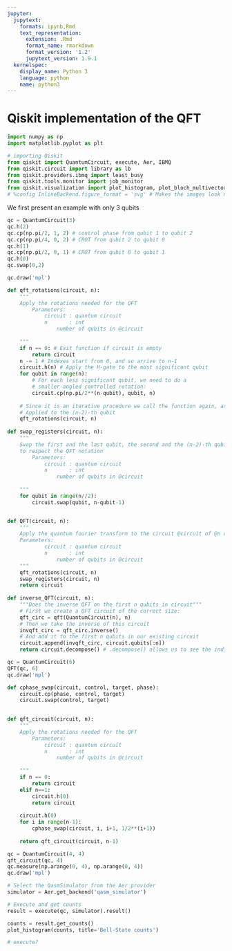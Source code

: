 ```yaml
---
jupyter:
  jupytext:
    formats: ipynb,Rmd
    text_representation:
      extension: .Rmd
      format_name: rmarkdown
      format_version: '1.2'
      jupytext_version: 1.9.1
  kernelspec:
    display_name: Python 3
    language: python
    name: python3
---
```


# Qiskit implementation of the QFT

```python
import numpy as np
import matplotlib.pyplot as plt

# importing Qiskit
from qiskit import QuantumCircuit, execute, Aer, IBMQ
from qiskit.circuit import library as lb
from qiskit.providers.ibmq import least_busy
from qiskit.tools.monitor import job_monitor
from qiskit.visualization import plot_histogram, plot_bloch_multivector
# %config InlineBackend.figure_format = 'svg' # Makes the images look nice
```

We first present an example with only $3$ qubits

```python
qc = QuantumCircuit(3)
qc.h(2)
qc.cp(np.pi/2, 1, 2) # control phase from qubit 1 to qubit 2
qc.cp(np.pi/4, 0, 2) # CROT from qubit 2 to qubit 0
qc.h(1)
qc.cp(np.pi/2, 0, 1) # CROT from qubit 0 to qubit 1
qc.h(0)
qc.swap(0,2)

qc.draw('mpl')
```

```python
def qft_rotations(circuit, n):
    """
    Apply the rotations needed for the QFT
        Parameters:
            circuit : quantum circuit
            n       : int
                number of qubits in @circuit
    
    """
    if n == 0: # Exit function if circuit is empty
        return circuit
    n -= 1 # Indexes start from 0, and so arrive to n-1
    circuit.h(n) # Apply the H-gate to the most significant qubit
    for qubit in range(n):
        # For each less significant qubit, we need to do a
        # smaller-angled controlled rotation: 
        circuit.cp(np.pi/2**(n-qubit), qubit, n)
    
    # Since it is an iterative procedure we call the function again, and this time it will be
    # Applied to the (n-2)-th qubit
    qft_rotations(circuit, n)
    
def swap_registers(circuit, n):
    """
    Swap the first and the last qubit, the second and the (n-2)-th qubit and so on,
    to respect the QFT notation
        Parameters:
            circuit : quantum circuit
            n       : int
                number of qubits in @circuit
    
    """
    for qubit in range(n//2):
        circuit.swap(qubit, n-qubit-1)


def QFT(circuit, n):
    """
    Apply the quantum fourier transform to the circuit @circuit of @n qubits.
    Parameters:
            circuit : quantum circuit
            n       : int
                number of qubits in @circuit
    """
    qft_rotations(circuit, n)
    swap_registers(circuit, n)
    return circuit
    
def inverse_QFT(circuit, n):
    """Does the inverse QFT on the first n qubits in circuit"""
    # First we create a QFT circuit of the correct size:
    qft_circ = qft(QuantumCircuit(n), n)
    # Then we take the inverse of this circuit
    invqft_circ = qft_circ.inverse()
    # And add it to the first n qubits in our existing circuit
    circuit.append(invqft_circ, circuit.qubits[:n])
    return circuit.decompose() # .decompose() allows us to see the individual gates
```

```python
qc = QuantumCircuit(6)
QFT(qc, 6)
qc.draw('mpl')
```

```python
def cphase_swap(circuit, control, target, phase):
    circuit.cp(phase, control, target)
    circuit.swap(control, target)

    
def qft_circuit(circuit, n):
    """
    Apply the rotations needed for the QFT
        Parameters:
            circuit : quantum circuit
            n       : int
                number of qubits in @circuit
    
    """
    if n == 0:
        return circuit
    elif n==1:
        circuit.h(0)
        return circuit
    
    circuit.h(0)
    for i in range(n-1):
        cphase_swap(circuit, i, i+1, 1/2**(i+1))
        
    return qft_circuit(circuit, n-1)

```

```python
qc = QuantumCircuit(4, 4)
qft_circuit(qc, 4)
qc.measure(np.arange(0, 4), np.arange(0, 4))
qc.draw('mpl')
```

```python
# Select the QasmSimulator from the Aer provider
simulator = Aer.get_backend('qasm_simulator')

# Execute and get counts
result = execute(qc, simulator).result()
```

```python
counts = result.get_counts()
plot_histogram(counts, title='Bell-State counts')
```

```python
# execute?
```

```python

```
